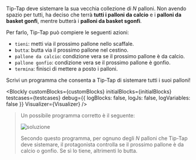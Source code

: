 
Tip-Tap deve sistemare la sua vecchia collezione di $N$ palloni.
Non avendo spazio per tutti, ha deciso che terrà **tutti i palloni da calcio** e i **palloni da basket gonfi**,
mentre butterà i **palloni da basket sgonfi**.

Per farlo, Tip-Tap può compiere le seguenti azioni:

- `tieni`: metti via il prossimo pallone nello scaffale.
- `butta`: butta via il prossimo pallone nel cestino.
- `pallone da calcio`: condizione vera se il prossimo pallone è da calcio.
- `pallone gonfio`: condizione vera se il prossimo pallone è gonfio.
- `termina`: finisci di mettere a posto i palloni.

Scrivi un programma che consenta a Tip-Tap di sistemare tutti i suoi palloni!

<Blockly
  customBlocks={customBlocks}
  initialBlocks={initialBlocks}
  testcases={testcases}
  debug={{ logBlocks: false, logJs: false, logVariables: false }}
  Visualizer={Visualizer}
/>

> Un possibile programma corretto è il seguente:
>
> ![soluzione](sol.png)
>
> Secondo questo programma, per ognuno degli $N$ palloni che Tip-Tap deve sistemare, il protagonista
> controlla se il prossimo pallone è da calcio o gonfio. Se sì lo tiene, altrimenti lo butta.
